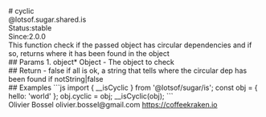 <div class="docmap-mdx">
# cyclic
<div class="_namespace">@lotsof.sugar.shared.is</div>
<div class="_metas">
<div class="_status"><span class="_status-label">Status:</span><span class="_status-value -stable">stable</span></div>
<div class="_since"><span class="_since-label">Since:</span><span class="_since-value">2.0.0</span></div>
</div>
<div class="_description">
This function check if the passed object has circular dependencies and if so, returns where it has been found in the object
</div>
<div class="_params">
## Params
1. <span class="_name">object<span class="_required">*</span></span><span class="_default"></span> <span class="_type">Object</span>
   - The object to check
</div>
<div class="_return">
## Return
- <span class="_description">false if all is ok, a string that tells where the circular dep has been found if not</span><span class="_default"></span><span class="_type">String|false</span>
</div>
<div class="_examples">
## Examples
```js
import { __isCyclic } from '@lotsof/sugar/is';
const obj = { hello: 'world' };
obj.cyclic = obj;
__isCyclic(obj);
```
</div>
<div class="_author">
<span class="_name">Olivier Bossel</span>
<span class="_email">olivier.bossel@gmail.com</span>
<a href="https://coffeekraken.io" target="_blank" class="_url">https://coffeekraken.io</a>
</div>
</div>
